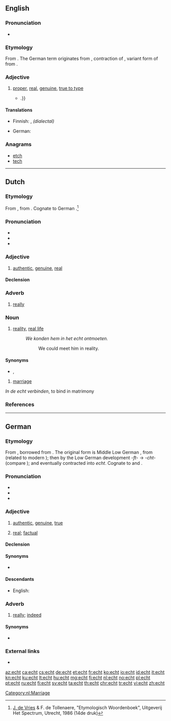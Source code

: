 ==English==
{{was wotd|2011|December|2}}

===Pronunciation===
* {{IPA|/ɛkt/|lang=en}}

===Etymology===
From {{etyl|de|en}} {{term|echt||real|lang=de}}. The German term originates from {{etyl|gml|en}} {{term|echt||lawful, genuine|lang=gml}}, contraction of {{term|ehacht|lang=gml}}, variant form of {{term|ehaft||lawful, pertaining to the law|lang=gml}} from {{term|e|ê(e)|law, marriage|lang=gml}}.

===Adjective===
{{en-adj}}

# [[proper]], [[real]], [[genuine]], [[true to type]]
#* {{quote-news|2009|January 18|Ross Douthat|When Buckley Met Reagan|New York Times|url=http://www.nytimes.com/2009/01/18/books/review/Douthat-t.html|passage=An '''echt''' Burkean with a snob’s disdain for the contemporary  Republican Party, Hart hinted at a road not taken{{...|, in which a Buckley-led conservative intelligentsia might have labored to infiltrate and convert the liberal-leaning Eastern Establishment, rather than making common cause with Sunbelt populists, Reagan Democrats and other faintly embarrassing constituencies}}.}}

====Translations====
{{trans-top|genuine}}
* Finnish: {{t+|fi|aito}}, ''(dialectal)'' {{t+|fi|ehta}}
{{trans-mid}}
* German: {{t+|de|echt}}
{{trans-bottom}}

===Anagrams===
* [[etch#English|etch]]
* [[tech#English|tech]]

----

==Dutch==

===Etymology===
From {{etyl|dum|nl}} {{term|echt|lang=dum}}, from {{etyl|odt|nl}} {{m|odt|*ēhaft}}.
Cognate to German {{term|echt|lang=de}}.<ref>[[w:Jan de Vries (linguist)|J. de Vries]] & F. de Tollenaere, "Etymologisch Woordenboek", Uitgeverij Het Spectrum, Utrecht, 1986 (14de druk)</ref>

===Pronunciation===
* {{rhymes|ɛxt|lang=nl}}
* {{IPA|/ɛxt/|lang=nl}}
* {{audio|Nl-echt.ogg|audio|lang=nl}}

===Adjective===
{{nl-adj}}

# [[authentic]], [[genuine]], [[real]]

====Declension====
{{nl-decl-adj}}

===Adverb===
{{nl-adv}}

# [[really]]

===Noun===
{{nl-noun|n|-|-}}

# [[reality]], [[real life]]
#: ''We konden hem in het echt ontmoeten.''
#:: We could meet him in reality.

====Synonyms====
* {{sense|reality}} {{l|nl|werkelijkheid}}, {{l|nl|realiteit}}

{{nl-noun|m|-|-}}

# [[marriage]]

''In de echt verbinden'', to bind in matrimony

===References===
<references/>

[[Category:nl:Marriage]]

----

==German==

===Etymology===
From {{etyl|gmh|de}} {{term|echt|lang=gmh}}, borrowed from {{etyl|gml|de}} {{term|echt||lawful, genuine|lang=gml}}. The original form is Middle Low German {{term|ēhaft||lawful|lang=gml}}, from {{term|ē||law|lang=gml}} (related to modern {{term|Ehe|lang=de}}); then {{term|ēhacht|lang=gml}} by the Low German development ''-ft-'' → ''-cht-'' (compare {{term|Nichte|lang=de}}); and eventually contracted into ''echt''. Cognate to {{etyl|goh|-}} {{term|ēhaft||honourable|lang=goh}} and {{etyl|nl|-}} {{term|echt|lang=nl}}.

===Pronunciation===
* {{IPA|/ɛçt/|lang=de}}
* {{audio|De-at-echt.ogg|audio (Austria)|lang=de}}
* {{rhymes|ɛçt|lang=de}}

===Adjective===
{{de-adj|er|echtesten}}

# {{context|standard|lang=de}} [[authentic]], [[genuine]], [[true]]
# {{context|chiefly|colloquial|lang=de}} [[real]]; [[factual]]

====Declension====
{{de-decl-adj|echt|echter|echtest}}

====Synonyms====
* {{sense|real}} {{l/de|wirklich}}

====Descendants====
* English: {{l/en|echt}}

===Adverb===
{{de-adv}}

# {{context|chiefly|colloquial|lang=de}} [[really]]; [[indeed]]

====Synonyms====
* {{l/de|wirklich}}

===External links===
* {{R:Duden}}

[[az:echt]]
[[ca:echt]]
[[cs:echt]]
[[de:echt]]
[[et:echt]]
[[fr:echt]]
[[ko:echt]]
[[io:echt]]
[[id:echt]]
[[it:echt]]
[[kn:echt]]
[[ku:echt]]
[[lt:echt]]
[[hu:echt]]
[[mg:echt]]
[[fj:echt]]
[[nl:echt]]
[[no:echt]]
[[pl:echt]]
[[pt:echt]]
[[ru:echt]]
[[fi:echt]]
[[sv:echt]]
[[ta:echt]]
[[th:echt]]
[[chr:echt]]
[[tr:echt]]
[[vi:echt]]
[[zh:echt]]